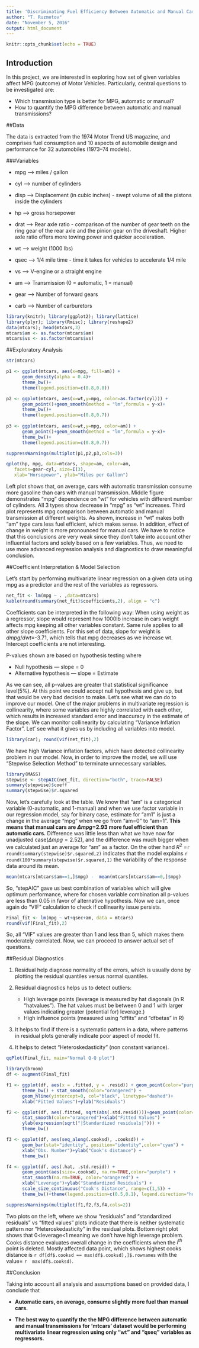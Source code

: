 ```yaml
---
title: 'Discriminating Fuel Efficiency Between Automatic and Manual Cars '
author: "T. Ruzmetov"
date: "November 5, 2016"
output: html_document
---
```


```r
knitr::opts_chunk$set(echo = TRUE)
```

## Introduction

In this project, we are interested in exploring how set of given variables affect MPG (outcome) of Motor Vehicles. Particularly, 
central questions to be investigated are:
  
  *  Which transmission type is better for MPG, automatic or manual?
  *  How to quantify the MPG difference between automatic and manual transmissions? 

##Data

The data is extracted from the 1974 Motor Trend US magazine, and comprises fuel consumption and 10 aspects of automobile design and performance for 32 automobiles (1973–74 models).

###Variables

* mpg	 -->   miles / gallon
* cyl	 -->   number of cylinders
* disp -->	 Displacement (in cubic inches) - swept volume of all the pistons inside the cylinders
* hp   -->	 gross horsepower
* drat -->	 Rear axle ratio  -  comparison of the number of gear teeth on the ring gear of the rear axle and the pinion gear on the driveshaft. Higher axle ratio offers more towing power and quicker acceleration.

* wt	 -->   weight (1000 lbs) 
* qsec -->	 1/4 mile time - time it takes for vehicles to accelerate 1/4 mile 
* vs	 -->   V-engine or a straight engine 
* am	 -->   Transmission (0 = automatic, 1 = manual)
* gear -->	 Number of forward gears
* carb -->	 Number of carburetors


```r
library(knitr); library(ggplot2); library(lattice)
library(plyr); library(Rmisc); library(reshape2)
data(mtcars); head(mtcars,3)
mtcars$am <- as.factor(mtcars$am)
mtcars$vs <- as.factor(mtcars$vs)
```

##Exploratory Analysis

```r
str(mtcars)

p1 <- ggplot(mtcars, aes(x=mpg, fill=am)) +
      geom_density(alpha = 0.4)+
      theme_bw()+
      theme(legend.position=c(0.8,0.8)) 

p2 <- ggplot(mtcars, aes(x=wt,y=mpg, color=as.factor(cyl))) +
      geom_point()+geom_smooth(method = "lm",formula = y~x)+
      theme_bw()+
      theme(legend.position=c(0.8,0.7)) 
  
p3 <- ggplot(mtcars, aes(x=wt,y=mpg, color=am)) +
      geom_point()+geom_smooth(method = "lm",formula = y~x)+
      theme_bw()+
      theme(legend.position=c(0.8,0.7)) 

suppressWarnings(multiplot(p1,p2,p3,cols=3))
```

```r

qplot(hp, mpg, data=mtcars, shape=am, color=am,
   facets=gear~cyl, size=I(3),
   xlab="Horsepower", ylab="Miles per Gallon")
```

Left plot shows that, on average, cars with automatic transmission consume more gasoline than cars with manual transmission. Middle figure demonstrates "mpg" dependence on "wt" for vehicles with different number of cylinders. All 3 types show decrease in "mpg" as "wt" increases. Third plot represents mpg comparison between automatic and manual transmission at different weights. As shown, increase in "wt" makes both "am" type cars less fuel efficient, which makes sense. In addition, effect of change in weight is more pronounced for manual cars. We have to notice that this conclusions are very weak since they don't take into account other influential factors and solely based on a few variables. Thus, we need to use more advanced regression analysis and diagnostics to draw meaningful conclusion. 

##Coefficient Interpretation & Model Selection

Let's start by performing multivariate linear regression on a given data using mpg as a predictor and the rest of the variables as regressors.

```r
net_fit <- lm(mpg ~ . ,data=mtcars)
kable(round(summary(net_fit)$coefficients,2), align = "c")
```

Coefficients can be interpreted in the following way: When using weight as a regressor, slope would represent how 1000lb increase in cars weight affects mpg keeping all other variables constant. Same rule applies to all other slope coefficients. For this set of data, slope for weight is $dmpg/dwt$=-3.71, which tells that mpg decreases as we increase wt. Intercept coefficients are not interesting. 

P-values shown are based on hypothesis testing where

* Null hypothesis         --- slope = 0
* Alternative hypothesis  --- slope = Estimate

As we can see, all p-values are greater that statistical significance level(5%). At this point we could accept null hypothesis and give up, but that would be very bad decision to make. Let's see what we can do to improve our model.
One of the major problems in multivariate regression is collinearity, where some variables are highly correlated with each other, which results in increased standard error and inaccuracy in the estimate of the slope. We can monitor collinearity by calculating "Variance Inflation Factor". Let' see what it gives us by including all variables into model.


```r
library(car); round(vif(net_fit),2)
```
We have high Variance inflation factors, which have detected collinearity problem in our model. Now, in order to improve the model, we will use "Stepwise Selection Method" to terminate unnecessary variables.  

```r
library(MASS)
stepwise <- stepAIC(net_fit, direction="both", trace=FALSE)
summary(stepwise)$coeff
summary(stepwise)$r.squared
```

Now, let's carefully look at the table. We know that "am" is a categorical variable (0-automatic, and 1-manual) and when we use factor variable in our regression model, say for binary case, estimate for "am1" is just a change in the average "mpg" when we go from "am=0" to "am=1". __This means that manual cars are $\Delta mpg$=2.93 more fuel efficient than automatic cars.__ Difference was little less than what we have now for unadjusted case($\Delta mpg=2.52$), and the difference was much bigger when we calculated just an average for "am" as a factor.
On the other hand $R^{2}$ =`r round(summary(stepwise)$r.squared,2)` indicates that the model explains
`r round(100*summary(stepwise)$r.squared,1)`  the variability of the response data around its mean.



```r
mean(mtcars[mtcars$am==1,]$mpg) -  mean(mtcars[mtcars$am==0,]$mpg)
```


So, "stepAIC" gave us best combination of variables which will give optimum performance, where for chosen variable combination all p-values are less than 0.05 in favor of alternative hypothesis. Now we can, once again do "VIF" calculation to check if collinearity issue persists.

```r
Final_fit <- lm(mpg ~ wt+qsec+am, data = mtcars)
round(vif(Final_fit),2)
```

So, all "VIF" values are greater than 1 and less than 5, which makes them moderately correlated. Now, we can proceed to answer actual set of questions.

##Residual Diagnostics

1. Residual help diagnose normality of the errors, which is usually done by plotting the
   residual quantiles versus normal quantiles.

2. Residual diagnostics helps us to detect outliers:
    * High leverage points (leverage is measured by hat diagonals (in R "hatvalues"). The hat values must be                     between 0 and 1 with larger values indicating greater (potential for) leverage.)
    * High influence points  (measured using "dffits" and "dfbetas" in R)

3. It helps to find if there is a systematic pattern in a data, where patterns in residual plots generally indicate poor aspect of model fit.

4. It helps to detect "Heteroskedasticity" (non constant variance).



```r
qqPlot(Final_fit, main="Normal Q-Q plot")
```


```r
library(broom)
df <- augment(Final_fit)

f1 <- ggplot(df, aes(x = .fitted, y = .resid)) + geom_point(color="purple") +
      theme_bw() + stat_smooth(color="orangered") + 
      geom_hline(yintercept=0, col="black", linetype="dashed")+
      xlab("Fitted Values")+ylab("Residuals")

f2 <- ggplot(df, aes(.fitted, sqrt(abs(.std.resid))))+geom_point(color="purple") +
      stat_smooth(color="orangered")+xlab("Fitted Values") +
      ylab(expression(sqrt("|Standardized residuals|"))) +
      theme_bw()

f3 <- ggplot(df, aes(seq_along(.cooksd), .cooksd)) + 
      geom_bar(stat="identity", position="identity",color="cyan") +
      xlab("Obs. Number")+ylab("Cook's distance") +
      theme_bw()   

f4 <- ggplot(df, aes(.hat, .std.resid)) + 
      geom_point(aes(size=.cooksd), na.rm=TRUE,color="purple") +
      stat_smooth(na.rm=TRUE, color="orangered") +
      xlab("Leverage")+ylab("Standardized Residuals") +
      scale_size_continuous("Cook's Distance", range=c(1,5)) +
      theme_bw()+theme(legend.position=c(0.5,0.1), legend.direction="horizontal")

suppressWarnings(multiplot(f1,f2,f3,f4,cols=2))

```

Two plots on the left, where we show "residuals" and "standardized residuals" vs "fitted values" plots indicate that there is neither systematic pattern nor “Heteroskedasticity” in the residual plots. Bottom right plot shows that 0<leverage<1 meaning we don't have high leverage problem. Cooks distance evaluates overall change in the coefficients when the $i^{th}$ point is deleted. Mostly affected data point, which shows highest cooks distance is `r df[df$.cooksd == max(df$.cooksd),]$.rownames` with the value= `r  max(df$.cooksd)`.



##Conclusion

Taking into account all analysis and assumptions based on provided data, I conclude that

* __Automatic cars, on average, consume slightly more fuel than manual cars.__

* __The best way to quantify the the MPG difference between automatic and manual transmissions for 'mtcars' dataset would    be performing multivariate linear regression using only "wt" and "qseq" variables as regressors.__





